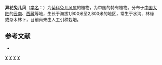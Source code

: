 {{Speciesbox
| taxon = Ainsliaea heterantha
| binomial_authority = Hand.-Mazz.
}}

'''异花兔儿风'''（[[学名|学名]]：{{lang|la|''Ainsliaea heterantha''}}）为[[菊科|菊科]][[兔儿风属|兔儿风属]]的植物，为中国的特有植物。分布于[[中国大陆|中国大陆]]的[[云南|云南]]、[[西藏|西藏]]等地，生长于海拔1,900米至2,800米的地区，常生于水沟、林缘或杂木林下，目前尚未由人工引种栽培。

== 参考文献 ==
<div class="references-small">
* {{cite web| url =http://www.bioinfo.cn/db05/KmzwSpecies.php?action=view&id=3185| title =异花兔儿风| work =《中国高等植物数据库全库》| publisher =中国科学院微生物研究所| author =昆明植物研究所| accessdate =2009-02-24| deadurl =yes| archiveurl =https://web.archive.org/web/20160305080901/http://www.bioinfo.cn/db05/KmzwSpecies.php?action=view&id=3185| archivedate =2016-03-05}}
</div>
{{Taxonbar|from=Q11066133}}

[[Category:兔儿风属|Y]]
[[Category:中國特有植物|Y]]
[[Category:云南植物|Y]]
[[Category:西藏植物|Y]]